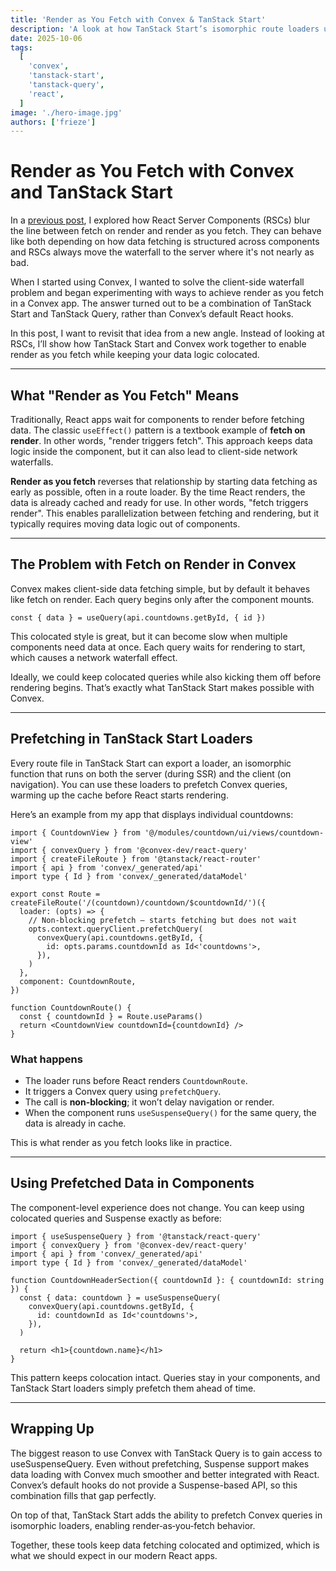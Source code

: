 ```yaml
---
title: 'Render as You Fetch with Convex & TanStack Start'
description: 'A look at how TanStack Start’s isomorphic route loaders unlock render‑as‑you‑fetch behavior for Convex queries.'
date: 2025-10-06
tags:
  [
    'convex',
    'tanstack-start',
    'tanstack-query',
    'react',
  ]
image: './hero-image.jpg'
authors: ['frieze']
---
```


# Render as You Fetch with Convex and TanStack Start

In a [previous post](#), I explored how React Server Components (RSCs) blur the line between fetch on render and render as you fetch. They can behave like both depending on how data fetching is structured across components and RSCs always move the waterfall to the server where it's not nearly as bad.

When I started using Convex, I wanted to solve the client-side waterfall problem and began experimenting with ways to achieve render as you fetch in a Convex app. The answer turned out to be a combination of TanStack Start and TanStack Query, rather than Convex’s default React hooks.

In this post, I want to revisit that idea from a new angle. Instead of looking at RSCs, I’ll show how TanStack Start and Convex work together to enable render as you fetch while keeping your data logic colocated.

---

## What "Render as You Fetch" Means

Traditionally, React apps wait for components to render before fetching data. The classic `useEffect()` pattern is a textbook example of **fetch on render**. In other words, "render triggers fetch".
This approach keeps data logic inside the component, but it can also lead to client-side network waterfalls.

**Render as you fetch** reverses that relationship by starting data fetching as early as possible, often in a route loader. By the time React renders, the data is already cached and ready for use. In other words, "fetch triggers render". This enables parallelization between fetching and rendering, but it typically requires moving data logic out of components.

---

## The Problem with Fetch on Render in Convex

Convex makes client-side data fetching simple, but by default it behaves like fetch on render. Each query begins only after the component mounts.

```tsx
const { data } = useQuery(api.countdowns.getById, { id })
```

This colocated style is great, but it can become slow when multiple components need data at once. Each query waits for rendering to start, which causes a network waterfall effect.

Ideally, we could keep colocated queries while also kicking them off before rendering begins. That’s exactly what TanStack Start makes possible with Convex.

---

## Prefetching in TanStack Start Loaders

Every route file in TanStack Start can export a loader, an isomorphic function that runs on both the server (during SSR) and the client (on navigation). You can use these loaders to prefetch Convex queries, warming up the cache before React starts rendering.

Here’s an example from my app that displays individual countdowns:

```tsx
import { CountdownView } from '@/modules/countdown/ui/views/countdown-view'
import { convexQuery } from '@convex-dev/react-query'
import { createFileRoute } from '@tanstack/react-router'
import { api } from 'convex/_generated/api'
import type { Id } from 'convex/_generated/dataModel'

export const Route = createFileRoute('/(countdown)/countdown/$countdownId/')({
  loader: (opts) => {
    // Non-blocking prefetch — starts fetching but does not wait
    opts.context.queryClient.prefetchQuery(
      convexQuery(api.countdowns.getById, {
        id: opts.params.countdownId as Id<'countdowns'>,
      }),
    )
  },
  component: CountdownRoute,
})

function CountdownRoute() {
  const { countdownId } = Route.useParams()
  return <CountdownView countdownId={countdownId} />
}
```

### What happens

- The loader runs before React renders `CountdownRoute`.
- It triggers a Convex query using `prefetchQuery`.
- The call is **non-blocking**; it won’t delay navigation or render.
- When the component runs `useSuspenseQuery()` for the same query, the data is already in cache.

This is what render as you fetch looks like in practice.

---

## Using Prefetched Data in Components

The component-level experience does not change. You can keep using colocated queries and Suspense exactly as before:

```tsx
import { useSuspenseQuery } from '@tanstack/react-query'
import { convexQuery } from '@convex-dev/react-query'
import { api } from 'convex/_generated/api'
import type { Id } from 'convex/_generated/dataModel'

function CountdownHeaderSection({ countdownId }: { countdownId: string }) {
  const { data: countdown } = useSuspenseQuery(
    convexQuery(api.countdowns.getById, {
      id: countdownId as Id<'countdowns'>,
    }),
  )

  return <h1>{countdown.name}</h1>
}
```

This pattern keeps colocation intact. Queries stay in your components, and TanStack Start loaders simply prefetch them ahead of time.

---

## Wrapping Up

The biggest reason to use Convex with TanStack Query is to gain access to useSuspenseQuery. Even without prefetching, Suspense support makes data loading with Convex much smoother and better integrated with React. Convex’s default hooks do not provide a Suspense-based API, so this combination fills that gap perfectly.

On top of that, TanStack Start adds the ability to prefetch Convex queries in isomorphic loaders, enabling render‑as‑you‑fetch behavior.

Together, these tools keep data fetching colocated and optimized, which is what we should expect in our modern React apps.
